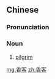 ==Chinese==
{{zh-forms}}

===Pronunciation===
{{zh-pron
|m=xiāngkè
|c=hoeng1 haak3
|mn=qz,tw,xm:hiuⁿ-kheh/zz:hioⁿ-kheeh
|cat=n
}}

===Noun===
{{zh-noun}}

# {{lb|zh|Buddhism}} [[pilgrim]]

[[mg:香客]]
[[zh:香客]]